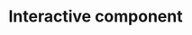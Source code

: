 # Interactive component

<script src="https://d3js.org/d3.v4.js"></script>

<div id="div1">
</div>

<script>

  const width = 960; 
  const height = 1160;

    
  const projection = d3.geoEquirectangular()
    .scale(47000)
    .translate([400,250]);
    
  const svg = d3.select("div#div1").append("svg")
    .attr("width", 1500)
    .attr("height", 1500);
    
  svg.append("text").text("")
        .attr("x", "300")
        .attr("y", "50")
        .attr("font-weight","bold");
  svg.append("path").attr("id","p1")
      .attr("fill","#E76BF3");
  svg.append("path").attr("id","p2").attr("fill","#F8766D");
  svg.append("path").attr("id","p3").attr("fill","#00BF7D");
  svg.append("path").attr("id","p4").attr("fill","#A3A500");
  svg.append("path").attr("id","p5").attr("fill","#00B0F6");
   
  d3.json("https://raw.githubusercontent.com/yuhuiwang1228/NYCRentals/main/Borough%20Boundaries.geojson",function(error, nycMap) {
    const center = d3.geoCentroid(nycMap);
    projection.center(center);
    const path = d3.geoPath().projection(projection);
    svg.selectAll("path")
      .data(nycMap.features)
      .attr("d", path);
  });


const imgx=100;
const imgy=430

svg.select("path#p1")
   .on("mouseover", function() {
       svg.append("image")
          .attr("href","https://raw.githubusercontent.com/yuhuiwang1228/NYCRentals/main/richmond.png")
          .attr("x",imgx)
          .attr("y",imgy);
        svg.select("text").text("Richmond County");
      });
      
svg.select("path#p1")
   .on("mouseout", function() {
       svg.select("image")
          .remove();
        svg.select("text").text("");
      });   
      
svg.select("path#p2")
   .on("mouseover", function() {
       svg.append("image")
          .attr("href","https://raw.githubusercontent.com/yuhuiwang1228/NYCRentals/main/bronx.png")
          .attr("x",imgx)
          .attr("y",imgy);
        svg.select("text").text("Bronx County");
      });
      
svg.select("path#p2")
   .on("mouseout", function() {
       svg.select("image")
          .remove();
        svg.select("text").text("");
      }); 
      
svg.select("path#p3")
   .on("mouseover", function() {
       svg.append("image")
          .attr("href","https://raw.githubusercontent.com/yuhuiwang1228/NYCRentals/main/newyork.png")
          .attr("x",imgx)
          .attr("y",imgy);
        svg.select("text").text("New York County");
      });
      
svg.select("path#p3")
   .on("mouseout", function() {
       svg.select("image")
          .remove();
        svg.select("text").text("");
      }); 
      
svg.select("path#p4")
   .on("mouseover", function() {
       svg.append("image")
          .attr("href","https://raw.githubusercontent.com/yuhuiwang1228/NYCRentals/main/kings.png")
          .attr("x",imgx)
          .attr("y",imgy);
       svg.select("text").text("Kings County");
      
      });
      
svg.select("path#p4")
   .on("mouseout", function() {
       svg.select("image")
          .remove();
       svg.select("text").text("");
      }); 
      
svg.select("path#p5")
   .on("mouseover", function() {
       svg.append("image")
          .attr("href","https://raw.githubusercontent.com/yuhuiwang1228/NYCRentals/main/queens.png")
          .attr("x",imgx)
          .attr("y",imgy);
       svg.select("text").text("Queens County");
      });
      
svg.select("path#p5")
   .on("mouseout", function() {
       svg.select("image")
          .remove();
       svg.select("text").text("");
      }); 
      
</script>